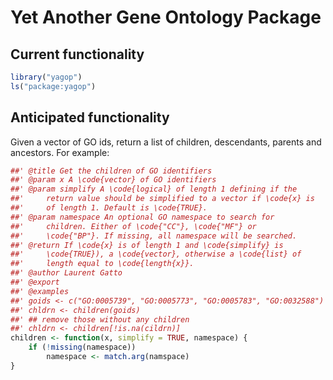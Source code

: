 # Yet Another Gene Ontology Package

## Current functionality

```r
library("yagop")
ls("package:yagop")
```

## Anticipated functionality

Given a vector of GO ids, return a list of children, descendants,
parents and ancestors. For example:


```r
##' @title Get the children of GO identifiers
##' @param x A \code{vector} of GO identifiers
##' @param simplify A \code{logical} of length 1 defining if the
##'     return value should be simplified to a vector if \code{x} is
##'     of length 1. Default is \code{TRUE}.
##' @param namespace An optional GO namespace to search for
##'     children. Either of \code{"CC"}, \code{"MF"} or
##'     \code{"BP"}. If missing, all namespace will be searched.
##' @return If \code{x} is of length 1 and \code{simplify} is
##'     \code{TRUE}), a \code{vector}, otherwise a \code{list} of
##'     length equal to \code{length{x}}.
##' @author Laurent Gatto
##' @export
##' @examples
##' goids <- c("GO:0005739", "GO:0005773", "GO:0005783", "GO:0032588")
##' chldrn <- children(goids)
##' ## remove those without any children
##' chldrn <- children[!is.na(cildrn)]
children <- function(x, simplify = TRUE, namespace) {
    if (!missing(namespace))
        namespace <- match.arg(namspace)
}

```
